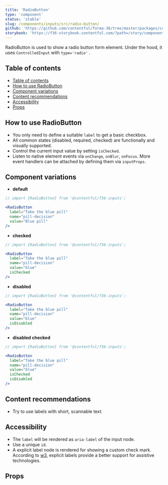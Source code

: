 ```yaml
---
title: 'RadioButton'
type: 'component'
status: 'stable'
slug: /components/inputs/src/radio-button/
github: 'https://github.com/contentful/forma-36/tree/master/packages/components/inputs/src/radio-button'
storybook: 'https://f36-storybook.contentful.com/?path=/story/components-radiobutton--default'
---
```


RadioButton is used to show a radio button form element. Under the hood, it uses `ControlledInput` with `type='radio'` .

## Table of contents

- [Table of contents](#table-of-contents)
- [How to use RadioButton](#how-to-use-radiobutton)
- [Component variations](#component-variations)
- [Content recommendations](#content-recommendations)
- [Accessibility](#accessibility)
- [Props](#props)

## How to use RadioButton

- You only need to define a suitable `label` to get a basic checkbox.
- All common states (disabled, required, checked) are functionally and visually supported.
- Control the current input value by setting `isChecked`.
- Listen to native element events via `onChange`, `onBlur`, `onFocus`. More event handlers can be attached by defining them via `inputProps`.

## Component variations

- **default**

```jsx
// import {RadioButton} from '@contentful/f36-inputs';

<RadioButton
  label="Take the blue pill"
  name="pill-decision"
  value="Blue pill"
/>
```

- **checked**

```jsx
// import {RadioButton} from '@contentful/f36-inputs';

<RadioButton
  label="Take the blue pill"
  name="pill-decision"
  value="blue"
  isChecked
/>
```

- **disabled**

```jsx
// import {RadioButton} from '@contentful/f36-inputs';

<RadioButton
  label="Take the blue pill"
  name="pill-decision"
  value="blue"
  isDisabled
/>
```

- **disabled checked**

```jsx
// import {RadioButton} from '@contentful/f36-inputs';

<RadioButton
  label="Take the blue pill"
  name="pill-decision"
  value="blue"
  isChecked
  isDisabled
/>
```

## Content recommendations

- Try to use labels with short, scannable text.

## Accessibility

- The `label` will be rendered as `aria-label` of the input node.
- Use a unique `id`.
- A explicit label node is rendered for showing a custom check mark. According to [w3](https://www.w3.org/WAI/tutorials/forms/labels/#associating-labels-implicitly), explicit labels provide a better support for assistive technologies.

## Props


<Props of="RadioButton" />
